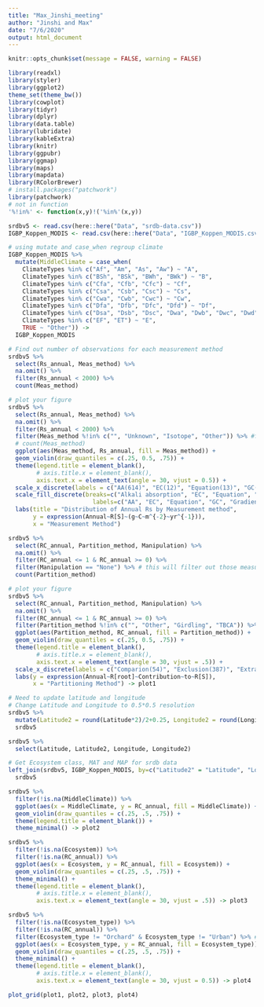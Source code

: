 ```yaml
---
title: "Max_Jinshi_meeting"
author: "Jinshi and Max"
date: "7/6/2020"
output: html_document
---
```


```r
knitr::opts_chunk$set(message = FALSE, warning = FALSE)

library(readxl)
library(styler)
library(ggplot2)
theme_set(theme_bw())
library(cowplot)
library(tidyr)
library(dplyr)
library(data.table)
library(lubridate)
library(kableExtra)
library(knitr)
library(ggpubr)
library(ggmap)
library(maps)
library(mapdata)
library(RColorBrewer)
# install.packages("patchwork")
library(patchwork)
# not in function
'%!in%' <- function(x,y)!('%in%'(x,y))
```


```r
srdbv5 <- read.csv(here::here("Data", "srdb-data.csv"))
IGBP_Koppen_MODIS <- read.csv(here::here("Data", "IGBP_Koppen_MODIS.csv"))

# using mutate and case_when regroup climate
IGBP_Koppen_MODIS %>% 
  mutate(MiddleClimate = case_when(
    ClimateTypes %in% c("Af", "Am", "As", "Aw") ~ "A",
    ClimateTypes %in% c("BSh", "BSk", "BWh", "BWk") ~ "B",
    ClimateTypes %in% c("Cfa", "Cfb", "Cfc") ~ "Cf",
    ClimateTypes %in% c("Csa", "Csb", "Csc") ~ "Cs",
    ClimateTypes %in% c("Cwa", "Cwb", "Cwc") ~ "Cw",
    ClimateTypes %in% c("Dfa", "Dfb", "Dfc", "Dfd") ~ "Df",
    ClimateTypes %in% c("Dsa", "Dsb", "Dsc", "Dwa", "Dwb", "Dwc", "Dwd") ~ "Dsw",
    ClimateTypes %in% c("EF", "ET") ~ "E",
    TRUE ~ "Other")) ->
  IGBP_Koppen_MODIS
```


```r
# Find out number of observations for each measurement method
srdbv5 %>% 
  select(Rs_annual, Meas_method) %>% 
  na.omit() %>% 
  filter(Rs_annual < 2000) %>% 
  count(Meas_method)

# plot your figure  
srdbv5 %>% 
  select(Rs_annual, Meas_method) %>% 
  na.omit() %>% 
  filter(Rs_annual < 2000) %>% 
  filter(Meas_method %!in% c("", "Unknown", "Isotope", "Other")) %>% #filter those out (not too much data)
  # count(Meas_method)
  ggplot(aes(Meas_method, Rs_annual, fill = Meas_method)) +
  geom_violin(draw_quantiles = c(.25, 0.5, .75)) +
  theme(legend.title = element_blank(),
        # axis.title.x = element_blank(),
        axis.text.x = element_text(angle = 30, vjust = 0.5)) +
  scale_x_discrete(labels = c("AA(614)", "EC(12)", "Equation(13)", "GC(642)", "Gradient(39)", "IRGA(4134)")) +
  scale_fill_discrete(breaks=c("Alkali absorption", "EC", "Equation", "Gas chromatography", "Gradient", "IRGA"),
                        labels=c("AA", "EC", "Equation", "GC", "Gradient", "IRGA")) +
  labs(title = "Distribution of Annual Rs by Measurement method", 
       y = expression(Annual~R[S]~(g~C~m^{-2}~yr^{-1})), 
       x = "Measurement Method")
```


```r
srdbv5 %>% 
  select(RC_annual, Partition_method, Manipulation) %>% 
  na.omit() %>% 
  filter(RC_annual <= 1 & RC_annual >= 0) %>% 
  filter(Manipulation == "None") %>% # this will filter out those measurements with treatment
  count(Partition_method)

# plot your figure
srdbv5 %>% 
  select(RC_annual, Partition_method, Manipulation) %>% 
  na.omit() %>% 
  filter(RC_annual <= 1 & RC_annual >= 0) %>% 
  filter(Partition_method %!in% c("", "Other", "Girdling", "TBCA")) %>% #filter those out (not too much data)
  ggplot(aes(Partition_method, RC_annual, fill = Partition_method)) +
  geom_violin(draw_quantiles = c(.25, 0.5, .75)) +
  theme(legend.title = element_blank(),
        # axis.title.x = element_blank(),
        axis.text.x = element_text(angle = 30, vjust = .5)) +
  scale_x_discrete(labels = c("Comparion(54)", "Exclusion(387)", "Extraction(110)", "Isotope(17)", "Model(29)", "Subtraction(57)")) +
  labs(y = expression(Annual~R[root]~Contribution~to~R[S]),
       x = "Partitioning Method") -> plot1
```


```r
# Need to update latitude and longitude
# Change Latitude and Longitude to 0.5*0.5 resolution
srdbv5 %>% 
  mutate(Latitude2 = round(Latitude*2)/2+0.25, Longitude2 = round(Longitude*2)/2+0.25) -> 
  srdbv5

srdbv5 %>% 
  select(Latitude, Latitude2, Longitude, Longitude2)

# Get Ecosystem class, MAT and MAP for srdb data
left_join(srdbv5, IGBP_Koppen_MODIS, by=c("Latitude2" = "Latitude", "Longitude2" = "Longitude")) -> 
  srdbv5
```

``` r
srdbv5 %>% 
  filter(!is.na(MiddleClimate)) %>%
  ggplot(aes(x = MiddleClimate, y = RC_annual, fill = MiddleClimate)) +
  geom_violin(draw_quantiles = c(.25, .5, .75)) +
  theme(legend.title = element_blank()) +
  theme_minimal() -> plot2

srdbv5 %>% 
  filter(!is.na(Ecosystem)) %>% 
  filter(!is.na(RC_annual)) %>%
  ggplot(aes(x = Ecosystem, y = RC_annual, fill = Ecosystem)) +
  geom_violin(draw_quantiles = c(.25, .5, .75)) +
  theme_minimal() +
  theme(legend.title = element_blank(),
        # axis.title.x = element_blank(),
        axis.text.x = element_text(angle = 30, vjust = .5)) -> plot3

srdbv5 %>% 
  filter(!is.na(Ecosystem_type)) %>% 
  filter(!is.na(RC_annual)) %>%
  filter(Ecosystem_type != "Orchard" & Ecosystem_type != "Urban") %>% # Filter out categories with not enough RC_annual data
  ggplot(aes(x = Ecosystem_type, y = RC_annual, fill = Ecosystem_type)) +
  geom_violin(draw_quantiles = c(.25, .5, .75)) +
  theme_minimal() +
  theme(legend.title = element_blank(),
        # axis.title.x = element_blank(),
        axis.text.x = element_text(angle = 30, vjust = 0.5)) -> plot4
```

```r
plot_grid(plot1, plot2, plot3, plot4)
```